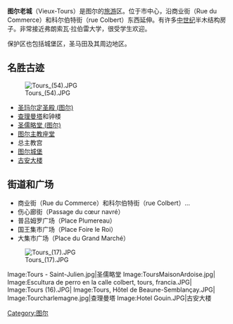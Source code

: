 '''图尔老城'''（Vieux-Tours）是图尔的[[旅游|旅游]]区。位于市中心，沿商业街（Rue du Commerce）和科尔伯特街（rue Colbert）东西延伸。有许多[[中世纪|中世纪]]半木结构房子。非常接近弗朗索瓦·拉伯雷大学，很受学生欢迎。

保护区也包括城堡区，圣马田及其周边地区。

== 名胜古迹 ==
[[File:Tours_(54).JPG|thumb]]
*[[圣玛尔定圣殿_(图尔)|圣玛尔定圣殿 (图尔)]]
*[[查理曼塔|查理曼塔]]和钟楼
*[[圣儒略堂_(图尔)|圣儒略堂 (图尔)]]
*[[图尔主教座堂|图尔主教座堂]]
*总主教宫
*[[图尔城堡|图尔城堡]]
*[[古安大楼|古安大楼]]

==街道和广场==
*商业街（Rue du Commerce）和科尔伯特街（rue Colbert）...
*伤心廊街（Passage du cœur navré）
*普吕姆罗广场（Place Plumereau）
*国王集市广场（Place Foire le Roi）
*大集市广场（Place du Grand Marché）

[[Image:Tours_(17).JPG|thumb]]

<gallery>
Image:Tours - Saint-Julien.jpg|圣儒略堂
Image:ToursMaisonArdoise.jpg|
Image:Escultura de perro en la calle colbert, tours, francia.JPG|
Image:Tours (16).JPG|
Image:Tours, Hôtel de Beaune-Semblançay.JPG|
Image:Tourcharlemagne.jpg|查理曼塔
Image:Hotel Gouin.JPG|古安大楼
</gallery>

[[Category:图尔|Category:图尔]]